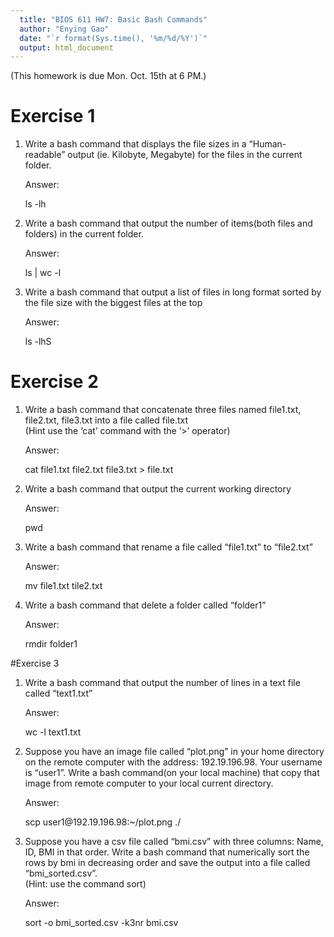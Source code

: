 ```yaml
---
  title: "BIOS 611 HW7: Basic Bash Commands"
  author: "Enying Gao"
  date: "`r format(Sys.time(), '%m/%d/%Y')`"
  output: html_document
---
```

  (This homework is due Mon. Oct. 15th at 6 PM.)

# Exercise 1

1. Write a bash command that displays the file sizes in a "Human-readable" output (ie. Kilobyte, Megabyte) for the files in the current folder.

    Answer: 

    ls -lh

2. Write a bash command that output the number of items(both files and folders) in the current folder.

    Answer:

    ls | wc -l

3. Write a bash command that output a list of files in long format sorted by the file size with the biggest files at the top

    Answer:

    ls -lhS

# Exercise 2

1. Write a bash command that concatenate three files named file1.txt, file2.txt, file3.txt into a file called file.txt  
(Hint use the 'cat' command with the '>' operator)  

    Answer:

    cat file1.txt file2.txt file3.txt > file.txt

2. Write a bash command that output the current working directory

    Answer: 

    pwd

3. Write a bash command that rename a file called "file1.txt" to "file2.txt"  

    Answer:

    mv file1.txt tile2.txt

4. Write a bash command that delete a folder called "folder1"  

    Answer:

    rmdir folder1

#Exercise 3

1. Write a bash command that output the number of lines in a text file called "text1.txt"  

    Answer:

    wc -l text1.txt

2. Suppose you have an image file called "plot.png" in your home directory on the remote computer with the address: 192.19.196.98. Your username is "user1". Write a bash command(on your local machine) that copy that image from remote computer to your local current directory.

    Answer:

    scp user1\@192.19.196.98:~/plot.png ./


3. Suppose you have a csv file called "bmi.csv" with three columns: Name, ID, BMI in that order. Write a bash command that numerically sort the rows by bmi in decreasing order and save the output into a file called "bmi_sorted.csv".  
(Hint: use the command sort)  

    Answer:

    sort -o bmi_sorted.csv -k3nr bmi.csv
